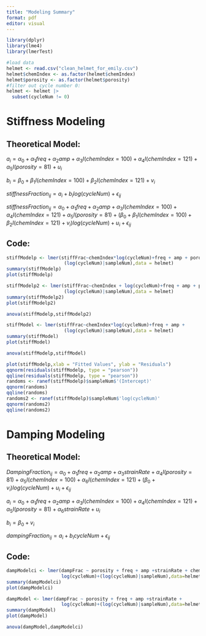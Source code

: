 ```yaml
---
title: "Modeling Summary"
format: pdf
editor: visual
---
```


```r
library(dplyr)
library(lme4)
library(lmerTest)

#load data
helmet <- read.csv("clean_helmet_for_emily.csv")
helmet$chemIndex <- as.factor(helmet$chemIndex)
helmet$porosity <- as.factor(helmet$porosity)
#filter out cycle number 0:
helmet <- helmet |>
  subset(cycleNum != 0)
```

# Stiffness Modeling

## Theoretical Model:

$a_i=\alpha_0+\alpha_1freq+\alpha_2amp+\alpha_3I(chemIndex=100)+\alpha_4I(chemIndex=121)+\alpha_5I(porosity=81)+u_i$

$b_i=\beta_0+\beta_1I(chemIndex=100)+\beta_2I(chemIndex=121)+v_i$

$stiffnessFraction_{ij}=a_i+b_ilog(cycleNum)+\epsilon_{ij}$

$stiffnessFraction_{ij}=\alpha_0+\alpha_1freq+\alpha_2amp+\alpha_3I(chemIndex=100)+\alpha_4I(chemIndex=121)+\alpha_5I(porosity=81)+(\beta_0+\beta_1I(chemIndex=100)+\beta_2I(chemIndex=121)+v_i)log(cycleNum)+u_i+\epsilon_{ij}$

## Code:

```r
stiffModelp <- lmer(stiffFrac~chemIndex*log(cycleNum)+freq + amp + porosity + 
                     (log(cycleNum)|sampleNum),data = helmet)
summary(stiffModelp)
plot(stiffModelp)

stiffModelp2 <- lmer(stiffFrac~chemIndex + log(cycleNum)+freq + amp + porosity + 
                     (log(cycleNum)|sampleNum),data = helmet)
summary(stiffModelp2)
plot(stiffModelp2)

anova(stiffModelp,stiffModelp2)

stiffModel <- lmer(stiffFrac~chemIndex*log(cycleNum)+freq + amp + 
                     (log(cycleNum)|sampleNum),data = helmet)
summary(stiffModel)
plot(stiffModel)

anova(stiffModelp,stiffModel)

plot(stiffModelp,xlab = "Fitted Values", ylab = "Residuals")
qqnorm(residuals(stiffModelp, type = "pearson"))
qqline(residuals(stiffModelp, type = "pearson"))
randoms <- ranef(stiffModelp)$sampleNum$'(Intercept)'
qqnorm(randoms)
qqline(randoms)
randoms2 <- ranef(stiffModelp)$sampleNum$'log(cycleNum)'
qqnorm(randoms2)
qqline(randoms2)
```

```{=tex}
\begin{table}[h]
\begin{tabular}{llllll}
Variable Name & Estimate & Std. Error & df & t-value & p-value \\
Intercept & 0.9993 & 0.0247 & 44.3478 & 40.399 & <2e-16 \\
porosity81 & 0.0046 & 0.0063 & 39.6971 & 0.733 & 0.46808 \\
freq & -0.0021 & 0.0005 & 36.4999 & -4.059 & 0.00025 \\
amp & -1.4518 & 0.2289 & 33.6911 & -6.342 & 3.23e-07 \\
chemIndex100 & 0.0549 & 0.0390 & 39.2014 & 1.408 & 0.16694 \\
chemIndex121 & 0.0652 & 0.0371 & 38.7440 & 1.758 & 0.08666 \\
log(cycleNum) & 0.0055 & 0.0034 & 42.7687 & 1.511 & 0.13808 \\
chemIndex100:log(cycleNum) & -0.0102 & 0.0060 & 42.5002 & -1.713 & 0.09398 \\
chemIndex121:log(cycleNum) & -0.0165 & 0.0057 & 42.3445 & -2.890 & 0.00605 \\
\end{tabular}
\end{table}
```
```{=tex}
\begin{table}[h]
\begin{tabular}{lllll}
Groups & Name & Variance & Std. Deviation & corr \\
SampleNum & Intercept & 0.0107280 & 0.103576 &  \\
 & log(cycleNum) & 0.0002595 & 0.016109 & -0.98 \\
Residual &  & 0.0000355 & 0.005958 & 
\end{tabular}
\end{table}
```
# Damping Modeling

## Theoretical Model:

$DampingFraction_{ij}=\alpha_0+\alpha_1freq+\alpha_2amp+\alpha_3strainRate+\alpha_4I(porosity=81)+\alpha_5I(chemIndex=100)+\alpha_6I(chemIndex=121)+(\beta_0+v_i)log(cycleNum)+u_i+\epsilon_{ij}$

$a_i=\alpha_0+\alpha_1freq+\alpha_2amp+\alpha_3I(chemIndex=100)+\alpha_4I(chemIndex=121)+\alpha_5I(porosity=81)+\alpha_6strainRate+u_i$

$b_i=\beta_0+v_i$

$dampingFraction_{ij}=a_i + b_icycleNum + \epsilon_{ij}$

## Code:

```r
dampModelci <- lmer(dampFrac ~ porosity + freq + amp +strainRate + chemIndex +
                    log(cycleNum)+(log(cycleNum)|sampleNum),data=helmet)
summary(dampModelci)
plot(dampModelci)

dampModel <- lmer(dampFrac ~ porosity + freq + amp +strainRate +
                    log(cycleNum)+(log(cycleNum)|sampleNum),data=helmet)
summary(dampModel)
plot(dampModel)

anova(dampModel,dampModelci)
```

```{=tex}
\begin{table}[h]
\begin{tabular}{llllll}
Variable Name & Estimate & Std. Error & df & t-value & p-value \\
Intercept & 0.9830 & 0.0212 & 23.1718 & 46.333 & <2e-16 \\
porosity81 & 2=0.0133 & 0.00050 & 29.7768 & 2.650 & 0.01275 \\
freq & 0.0051 & 0.0016 & 17.5604 & 3.250 & 0.00456 \\
amp & 1.7358 & 0.7367 & 17.323 & 2.356 & 0.03047 \\
 & 2 &  Quantitative - Initial deformation of the foam\\
chemIndex100 & -0.0026 & 0.0067 & 32.3206 & -.383 & 0.70445 \\
chemIndex121 & 0.0003 & 0.0057 & 26.6873 & 0.059 & 0.95301 \\
strainRate & -0.0270 & 0.0154 & 17.3148 & -1.753 & 0.09727 \\
log(cycleNum) & -0.0104 & 0.0014 & 43.7101 & -7.222 & 5.61e-09
\end{tabular}
\end{table}
```
```{=tex}
\begin{table}[h]
\begin{tabular}{lllll}
Groups & Name & Variance & Std. Deviation & corr \\
SampleNum & Intercept & 2.045e-03 & 0.045219 &  \\
 & log(cycleNum) & 8.132e-05 & 0.009018 & -0.97 \\
Residual &  & 8.845e-05 & 0.009405 & 
\end{tabular}
\end{table}
```
